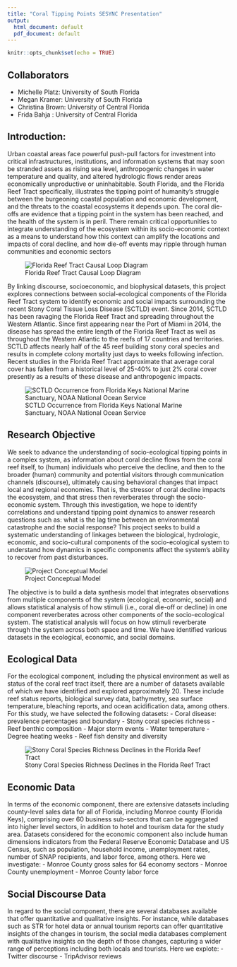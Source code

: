 ```yaml
---
title: "Coral Tipping Points SESYNC Presentation"
output:
  html_document: default
  pdf_document: default
---
```


```r
knitr::opts_chunk$set(echo = TRUE)
```
## Collaborators 
- Michelle Platz: University of South Florida 
- Megan Kramer: University of South Florida
- Christina Brown: University of Central Florida
- Frida Bahja : University of Central Florida

## Introduction:

Urban coastal areas face powerful push-pull factors for investment into critical infrastructures, institutions, and information systems that may soon be stranded assets as rising sea level, anthropogenic changes in water temperature and quality, and altered hydrologic flows render areas economically unproductive or uninhabitable. South Florida, and the Florida Reef Tract specifically, illustrates the tipping point of humanity’s struggle between the burgeoning coastal population and economic development, and the threats to the coastal ecosystems it depends upon. The coral die-offs are evidence that a tipping point in the system has been reached, and the health of the system is in peril. There remain critical opportunities to integrate understanding of the ecosystem within its socio-economic context as a means to understand how this context can amplify the locations and impacts of coral decline, and how die-off events may ripple through human communities and economic sectors

![Florida Reef Tract Causal Loop Diagram](https://github.com/platzmc05/Coral-Tipping-Points_Project_Files/raw/master/FRT%20CLD.jpg)

By linking discourse, socioeconomic, and biophysical datasets, this project explores connections between social-ecological components of the Florida Reef Tract system to identify economic and social impacts surrounding the recent Stony Coral Tissue Loss Disease (SCTLD) event. Since 2014, SCTLD has been ravaging the Florida Reef Tract and spreading throughout the Western Atlantic. Since first appearing near the Port of Miami in 2014, the disease has spread the entire length of the Florida Reef Tract as well as throughout the Western Atlantic to the reefs of 17 countries and territories. SCTLD affects nearly half of the 45 reef building stony coral species and results in complete colony mortality just days to weeks following infection. Recent studies in the Florida Reef Tract approximate that average coral cover has fallen from a historical level of 25-40% to just 2% coral cover presently as a results of these disease and anthropogenic impacts. 

![SCTLD Occurrence from Florida Keys National Marine Sanctuary, NOAA National Ocean Service](https://github.com/platzmc05/Coral-Tipping-Points_Project_Files/raw/master/20200922-disease-progression.gif)

## Research Objective 

We seek to advance the understanding of socio-ecological tipping points in a complex system, as information about coral decline flows from the coral reef itself, to (human) individuals who perceive the decline, and then to the broader (human) community and potential visitors through communication channels (discourse), ultimately causing behavioral changes that impact local and regional economies. That is, the stressor of coral decline impacts the ecosystem, and that stress then reverberates through the socio-economic system. Through this investigation, we hope to identify correlations and understand tipping point dynamics to answer research questions such as: what is the lag time between an environmental catastrophe and the social response? This project seeks to build a systematic understanding of linkages between the biological, hydrologic, economic, and socio-cultural components of the socio-ecological system to understand how dynamics in specific components affect the system’s ability to recover from past disturbances.

![Project Conceptual Model](https://bloomtobust.org/wp-content/uploads/2021/04/Conceptual-Model-Discourse-Amplification.jpg)  

The objective is to build a data synthesis model that integrates observations from multiple components of the system (ecological, economic, social) and allows statistical analysis of how stimuli (i.e., coral die-off or decline) in one component reverberates across other components of the socio-ecological system.  The statistical analysis will focus on how stimuli reverberate through the system across both space and time. We have identified various datasets in the ecological, economic, and social domains.   

## Ecological Data 

For the ecological component, including the physical environment as well as status of the coral reef tract itself, there are a number of datasets available of which we have identified and explored approximately 20. These include reef status reports, biological survey data, bathymetry, sea surface temperature, bleaching reports, and ocean acidification data, among others. For this study, we have selected the following datasets: 
  -	Coral disease: prevalence percentages and boundary 
  - Stony coral species richness 
  -	Reef benthic composition 
  -	Major storm events 
  -	Water temperature 
  -	Degree heating weeks 
  -	Reef fish density and diversity 

![Stony Coral Species Richness Declines in the Florida Reef Tract](https://github.com/platzmc05/Coral-Tipping-Points_Project_Files/raw/master/Stony_Coral_Species_Richness.gif)

## Economic Data 

In terms of the economic component, there are extensive datasets including county-level sales data for all of Florida, including Monroe county (Florida Keys), comprising over 60 business sub-sectors that can be aggregated into higher level sectors, in addition to hotel and tourism data for the study area. Datasets considered for the economic component also include human dimensions indicators from the Federal Reserve Economic Database and US Census, such as population, household income, unemployment rates, number of SNAP recipients, and labor force, among others. Here we investigate: 
  -	Monroe County gross sales for 64 economy sectors 
  -	Monroe County unemployment 
  -	Monroe County labor force 

## Social Discourse Data 

In regard to the social component, there are several databases available that offer quantitative and qualitative insights. For instance, while databases such as STR for hotel data or annual tourism reports can offer quantitative insights of the changes in tourism, the social media databases complement with qualitative insights on the depth of those changes, capturing a wider range of perceptions including both locals and tourists. Here we explote: 
- Twitter discourse 
- TripAdvisor reviews 

